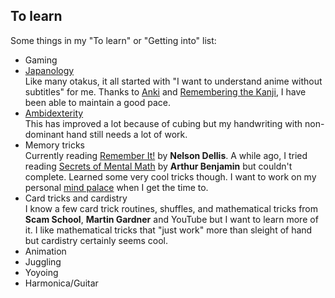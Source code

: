 <SEO title="To learn" />

## To learn

Some things in my "To learn" or "Getting into" list:

- Gaming
- [Japanology](https://en.wikipedia.org/wiki/Japanese_studies)  
  Like many otakus, it all started with "I want to understand anime without subtitles" for me. Thanks to [Anki](https://ankiweb.net/) and [Remembering the Kanji](https://en.wikipedia.org/wiki/Remembering_the_Kanji_and_Remembering_the_Hanzi), I have been able to maintain a good pace.
- [Ambidexterity](https://en.wikipedia.org/wiki/Ambidexterity)  
  This has improved a lot because of cubing but my handwriting with non-dominant hand still needs a lot of work.
- Memory tricks  
  Currently reading [Remember It!](https://www.goodreads.com/book/show/38657042-remember-it) by **Nelson Dellis**. A while ago, I tried reading [Secrets of Mental Math](https://www.goodreads.com/book/show/83585.Secrets_of_Mental_Math) by **Arthur Benjamin** but couldn't complete. Learned some very cool tricks though. I want to work on my personal [mind palace](https://en.wikipedia.org/wiki/Method_of_loci) when I get the time to.
- Card tricks and cardistry  
  I know a few card trick routines, shuffles, and mathematical tricks from **Scam School**, **Martin Gardner** and YouTube but I want to learn more of it. I like mathematical tricks that "just work" more than sleight of hand but cardistry certainly seems cool.
- Animation
- Juggling
- Yoyoing
- Harmonica/Guitar
